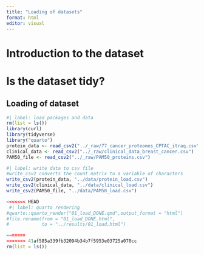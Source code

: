 ```yaml
---
title: "Loading of datasets"
format: html
editor: visual
---
```


# Introduction to the dataset

# Is the dataset tidy?

## Loading of dataset

```r
#| label: load packages and data
rm(list = ls())
library(curl)
library(tidyverse)
library("quarto")
protein_data <- read_csv2("../_raw/77_cancer_proteomes_CPTAC_itraq.csv")
clinical_data <- read_csv2("../_raw/clinical_data_breast_cancer.csv")
PAM50_file <- read_csv2("../_raw/PAM50_proteins.csv")
```

```r
#| label: write data to csv file
#write_csv2 converts the count matrix to a variable of characters
write_csv2(protein_data, "../data/protein_load.csv")
write_csv2(clinical_data, "../data/clinical_load.csv")
write_csv2(PAM50_file, "../data/PAM50_load.csv")
```

```r
<<<<<<< HEAD
 #| label: quarto rendering
#quarto::quarto_render("01_load_DONE.qmd",output_format = "html")
#file.rename(from = "01_load_DONE.html",
#            to = "../results/01_load.html")
```

```r
=======
>>>>>>> 41af585a339fb32094b34b7f5953e03725a070cc
rm(list = ls())
```
